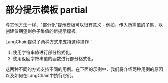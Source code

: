 # 部分提示模板 partial

与其他方法一样，"部分化"提示模板可以很有意义 - 例如，传入所需值的子集，以创建仅期望剩余子集值的新提示模板。

LangChain提供了两种方式来支持这种操作：
1. 使用字符串值进行部分格式化。
2. 使用返回字符串值的函数进行部分格式化。

这两种不同的方式支持不同的用例。在下面的示例中，我们将介绍两种用例的原因以及如何在LangChain中执行它们。


<Example/>
